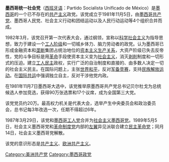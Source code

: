 {{共产党}}
'''墨西哥统一社会党'''（[[西班牙语|西班牙语]]：Partido Socialista Unificado de México）是[[墨西哥|墨西哥]]的一个已不存在的[[共产主义|共产主义]]政党。该党成立于1981年11月5日，由[[墨西哥共产党|墨西哥共产党]]、墨西哥人民党、社会主义行动和团结运动以及人民行动运动等4个组织合并而成。

1982年3月，该党召开第一次代表大会，通过纲领，宣称以[[科学社会主义|科学社会主义]]为指导思想，致力于建设一个[[工人阶级|工人阶级]]和一切城乡体力、脑力劳动者的政党。认为墨西哥已形成金融资本和[[垄断|垄断]]集团占统治地位的[[资本主义|资本主义]][[生产关系|生产关系]]，大资产阶级已失去反帝性，党的斗争目标是用[[革命|革命]]手段使资本主义变为[[社会主义|社会主义]]，消灭[[剥削|剥削]]制度和一切形式的压迫。建立[[工人|工人]][[民主|民主]]政权，实行广泛的自治制度和直接的、由多数人决定一切的社会主义民主。在国际问题上，主张[[世界和平|世界和平]]，反对[[军备竞赛|军备竞赛]]，支持[[民族解放运动|民族解放运动]]。在[[国际共运|国际共运]]中强调独立自主，反对干涉他党内政。

在1981年11月7日墨西哥大选中，该党推举原墨西哥共产党总书记贝尔杜戈为总统候选人参加竞选，获得90万张选票和17个议席，成为全国第三大党。

该党党员约20万。最高权力机关是代表大会，选举产生中央委员会和政治委员会，总书记每3年改选一次，任期不得超过6年。

1987年3月29日，该党和[[墨西哥工人党|墨西哥工人党]]合并为[[社会主义墨西哥党|社会主义墨西哥党]]。1989年5月5日，社会主义墨西哥党和[[革命制度党|革命制度党]]内部的[[左翼|左翼]]异见派联合建立[[民主革命党_(墨西哥)|民主革命党]]；同月14日，社会主义墨西哥党解散。

该党的意识形态是[[共产主义|共产主义]]、[[欧洲共产主义|欧洲共产主义]]。

[[Category:美洲共产党|Category:美洲共产党]]
[[Category:墨西哥政党|Category:墨西哥政党]]